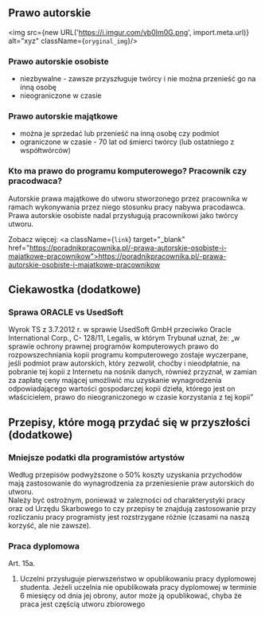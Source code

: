 ## Prawo autorskie
<img src={new URL('https://i.imgur.com/vb0Im0G.png', import.meta.url)} alt="xyz" className={`oryginal_img`}/>

### Prawo autorskie osobiste
* niezbywalne - zawsze przyszługuje twórcy i nie można przenieść go na inną osobę 
* nieograniczone w czasie

### Prawo autorskie majątkowe
* można je sprzedać lub przenieść na inną osobę czy podmiot
* ograniczone w czasie - 70 lat od śmierci twórcy (lub ostatniego z współtwórców)


### Kto ma prawo do programu komputerowego? Pracownik czy pracodwaca?
Autorskie prawa majątkowe do utworu stworzonego przez pracownika w ramach
wykonywania przez niego stosunku pracy nabywa pracodawca. Prawa autorskie osobiste
nadal przysługują pracownikowi jako twórcy utworu. <br/>

Zobacz więcej: <a className={`link`} target="_blank" href="https://poradnikpracownika.pl/-prawa-autorskie-osobiste-i-majatkowe-pracownikow">https://poradnikpracownika.pl/-prawa-autorskie-osobiste-i-majatkowe-pracownikow</a>

## Ciekawostka (dodatkowe)
### Sprawa ORACLE vs UsedSoft
Wyrok TS z 3.7.2012 r. w sprawie UsedSoft GmbH przeciwko Oracle International Corp., C-
128/11, Legalis, w którym Trybunał uznał, że: „w sprawie ochrony prawnej programów
komputerowych prawo do rozpowszechniania kopii programu komputerowego zostaje
wyczerpane, jeśli podmiot praw autorskich, który zezwolił, choćby i nieodpłatnie, na
pobranie tej kopii z Internetu na nośnik danych, również przyznał, w zamian za zapłatę ceny
mającej umożliwić mu uzyskanie wynagrodzenia odpowiadającego wartości gospodarczej
kopii dzieła, którego jest on właścicielem, prawo do nieograniczonego w czasie korzystania z
tej kopii”


## Przepisy, które mogą przydać się w przyszłości (dodatkowe)

### Mniejsze podatki dla programistów artystów
Według przepisów podwyższone o 50% koszty uzyskania przychodów mają zastosowanie do 
wynagrodzenia za przeniesienie praw autorskich do utworu.
<br/>
Należy być ostrożnym, ponieważ w zalezności od charakterystyki pracy oraz od Urzędu Skarbowego to czy przepisy te 
znajdują zastosowanie przy rozliczaniu pracy programisty jest rozstrzygane różnie (czasami na naszą korzyść, ale nie zawsze).


### Praca dyplomowa
Art. 15a. 
1. Uczelni przysługuje pierwszeństwo w opublikowaniu pracy dyplomowej studenta. 
Jeżeli uczelnia nie opublikowała pracy dyplomowej w terminie 6 miesięcy od dnia jej obrony, 
autor może ją opublikować, chyba że praca jest częścią utworu zbiorowego

